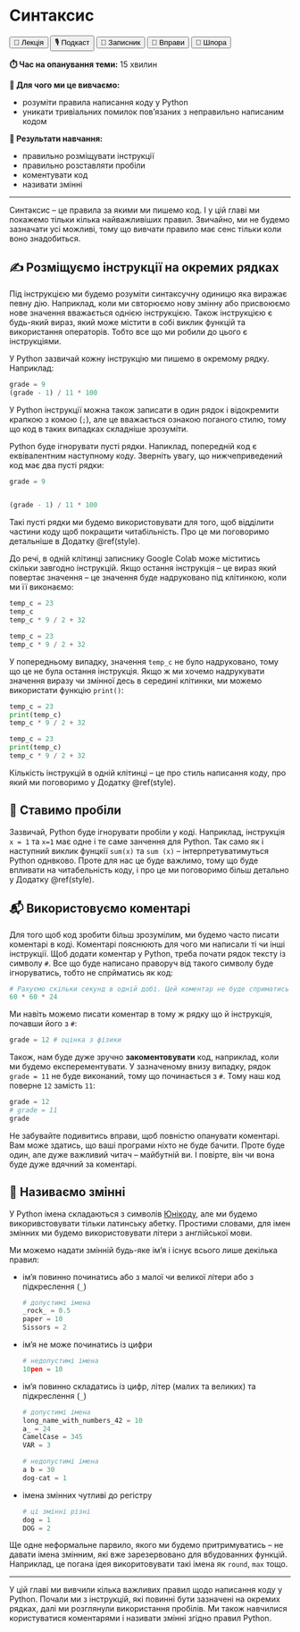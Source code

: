 # Синтаксис

<div class="btn-group">
  <button class="lecture">🎥 Лекція</button>
  <button class="podcast">🎙️ Подкаст</button>
  <button class="notebook">📓 Записник</button>
  <button class="exercises">🤸 Вправи</button>
  <button class="cheat">📝 Шпора</button>
</div>

**⏱️ Час на опанування теми:** 15 хвилин

**🤷 Для чого ми це вивчаємо:**

- розуміти правила написання коду у Python
- уникати тривіальних помилок пов'язаних з неправильно написаним кодом

**🔑 Результати навчання:**

- правильно розміщувати інструкції
- правильно розставляти пробіли
- коментувати код
- називати змінні

---

Синтаксис -- це правила за якими ми пишемо код. І у цій главі ми покажемо тільки кілька найважливіших правил. Звичайно, ми не будемо зазначати усі можливі, тому що вивчати правило має сенс тільки коли воно знадобиться.

## ✍️ Розміщуємо інструкції на окремих рядках

Під інструкцією ми будемо розуміти синтаксучну одиницю яка виражає певну дію. Наприклад, коли ми свторюємо нову змінну або присвоюємо нове значення вважається однією інструкцією. Також інструкцією є будь-який вираз, який може містити в собі виклик функцій та використання операторів. Тобто все що ми робили до цього є інструкціями. 

<!-- XXX: example of the script  -->

У Python зазвичай кожну інструкцію ми пишемо в окремому рядку. Наприклад:

```python
grade = 9
(grade - 1) / 11 * 100
```

У Python інструкції можна також записати в один рядок і відокремити крапкою з комою (`;`), але це вважається ознакою поганого стилю, тому що код в таких випадках складніше зрозуміти. 

Python буде ігнорувати пусті рядки. Напиклад, попередній код є еквівалентним наступному коду. Зверніть увагу, що нижчеприведений код має два пусті рядки:

```python
grade = 9


(grade - 1) / 11 * 100
```

Такі пусті рядки ми будемо використовувати для того, щоб відділити частини коду щоб покращити читабільність. Про це ми поговоримо детальніше в Додатку \@ref(style). 

До речі, в одній клітинці записнику Google Colab може міститись скільки завгодно інструкцій. Якщо остання інструкція -- це вираз який повертає значення -- це значення буде надруковано під клітинкою, коли ми її виконаємо: 

```python
temp_c = 23
temp_c
temp_c * 9 / 2 + 32
```

```python
temp_c = 23
temp_c * 9 / 2 + 32
```

У попередньому випадку, значення `temp_c` не було надруковано, тому що це не була остання інструкція. Якщо ж ми хочемо надрукувати значення виразу чи змінної десь в середині клітинки, ми можемо використати функцію `print()`: 

```python
temp_c = 23
print(temp_c)
temp_c * 9 / 2 + 32
```

```python
temp_c = 23
print(temp_c)
temp_c * 9 / 2 + 32
```

Кількість інструкцій в одній клітинці -- це про стиль написання коду, про який ми поговоримо у Додатку \@ref(style).

## 🫙 Ставимо пробіли

Зазвичай, Python буде ігнорувати пробіли у коді. Наприклад, інструкція `x = 1` та `x=1` має одне і те саме занчення для Python. Так само як і наступний виклик фунцкії `sum(x)` та `sum (x)` -- інтерпретуватимуться Python однвково. Проте для нас це буде важлимо, тому що буде впливати на читабельність коду, і про це ми поговоримо більш детально у Додатку \@ref(style).

## 📬 Використовуємо коментарі

Для того щоб код зробити більш зрозумілим, ми будемо часто писати коментарі в коді. Коментарі пояснюють для чого ми написали ті чи інші інструкції. Щоб додати коментар у Python, треба почати рядок тексту із символу `#`. Все що буде написано праворуч від такого символу буде ігноруватись, тобто не спрйматись як код:

```python
# Рахуємо скільки секунд в одній добі. Цей коментар не буде сприматись як код.
60 * 60 * 24
```

Ми навіть можемо писати коментар в тому ж рядку що й інструкція, почавши його з `#`: 

```python
grade = 12 # оцінка з фізики
```

Також, нам буде дуже зручно **закоментовувати** код, наприклад, коли ми будемо експерементувати. У зазначеному внизу випадку, рядок `grade = 11` не буде виконаний, тому що починається з `#`. Тому наш код поверне `12` замість `11`:

```python
grade = 12 
# grade = 11
grade
```

Не забувайте подивитись вправи, щоб повністю опанувати коментарі. Вам може здатись, що ваші програми ніхто не буде бачити. Проте буде один, але дуже важливий читач -- майбутній ви. І повірте, він чи вона буде дуже вдячний за коментарі. 

## 🪪 Називаємо змінні

У Python імена складаються з символів [Юнікоду](https://uk.wikipedia.org/wiki/Юнікод), але ми будемо викоривстовувати тільки латинську абетку. Простими словами, для імен змінних ми будемо використовувати літери з англійської мови.

Ми можемо надати змінній будь-яке ім'я і існує всього лише декілька правил:

- iм'я повинно починатись або з малої чи великої літери або з підкреслення (`_`)

  ```python
  # допустимі імена
  _rock_ = 0.5
  paper = 10
  Sissors = 2
  ```

- iм'я не може починатись із цифри
  
  ```python
  # недопустимі імена
  10pen = 10
  ```
  
- ім'я повинно складатись із цифр, літер (малих та великих) та підкреслення (`_`)

  ```python
  # допустимі імена
  long_name_with_numbers_42 = 10
  a_ = 24
  CamelCase = 345
  VAR = 3
  
  # недопустимі імена
  a b = 30
  dog-cat = 1
  ```
  
- імена змінних чутливі до регістру

  ```python
  # ці змінні різні
  dog = 1
  DOG = 2
  ```
  
Ще одне неформальне парвило, якого ми будемо притримуватись -- не давати імена змінним, які вже зарезервовано для вбудованних функцій. Наприклад, це погана ідея викоритовувати такі імена як `round`, `max` тощо.

---

У цій главі ми вивчили кілька важливих правил щодо написання коду у Python. Почали ми з інструкцій, які повинні бути зазначені на окремих рядках, далі ми розглянули використання пробілів. Ми також навчилися користуватися коментарями і називати змінні згідно правил Python. 
